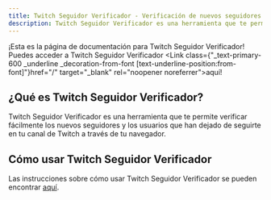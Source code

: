 ```yaml
---
title: Twitch Seguidor Verificador - Verificación de nuevos seguidores y no seguidores
description: Twitch Seguidor Verificador es una herramienta que te permite verificar fácilmente los nuevos seguidores y los usuarios que han dejado de seguirte en tu canal de Twitch a través de tu navegador.
---
```



¡Esta es la página de documentación para Twitch Seguidor Verificador!  
Puedes acceder a Twitch Seguidor Verificador <Link class={"\_text-primary-600 \_underline \_decoration-from-font [text-underline-position:from-font]"}href="/" target="\_blank" rel="noopener noreferrer">aquí</Link>!

## ¿Qué es Twitch Seguidor Verificador?

Twitch Seguidor Verificador es una herramienta que te permite verificar fácilmente los nuevos seguidores y los usuarios que han dejado de seguirte en tu canal de Twitch a través de tu navegador.

## Cómo usar Twitch Seguidor Verificador

Las instrucciones sobre cómo usar Twitch Seguidor Verificador se pueden encontrar [aquí](../es/how_to_use/).

